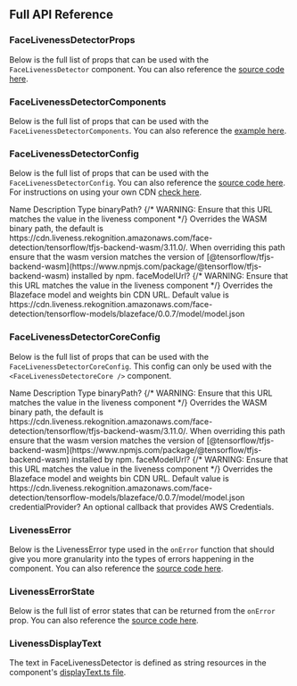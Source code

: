 
## Full API Reference

### FaceLivenessDetectorProps

Below is the full list of props that can be used with the `FaceLivenessDetector` component. You can also reference the [source code here](https://github.com/aws-amplify/amplify-ui/blob/main/packages/react-liveness/src/components/FaceLivenessDetector/service/types/liveness.ts#L4).

<ReactPropsTable props={FACE_LIVENESS_DETECTOR_PROPS} />
    
### FaceLivenessDetectorComponents

Below is the full list of props that can be used with the `FaceLivenessDetectorComponents`. You can also reference the [example here](./liveness/customization#components).

<ReactPropsTable props={FACE_LIVENESS_DETECTOR_COMPONENTS} />

### FaceLivenessDetectorConfig

Below is the full list of props that can be used with the `FaceLivenessDetectorConfig`. You can also reference the [source code here](https://github.com/aws-amplify/amplify-ui/blob/main/packages/react-liveness/src/components/FaceLivenessDetector/service/types/liveness.ts). For instructions on using your own CDN [check here](./liveness/customization#custom-cdn).

<ResponsiveTable highlightOnHover>
  <TableHead>
    <TableRow>
      <TableCell as="th">Name</TableCell>
      <TableCell as="th">Description</TableCell>
      <TableCell as="th">Type</TableCell>
    </TableRow>
  </TableHead>
  <TableBody>
    <TableRow>
      <ResponsiveTableCell label="Name">binaryPath?</ResponsiveTableCell>
      {/* WARNING: Ensure that this URL matches the value in the liveness component */}
      <ResponsiveTableCell label="Description">Overrides the WASM binary path, the default is https://cdn.liveness.rekognition.amazonaws.com/face-detection/tensorflow/tfjs-backend-wasm/3.11.0/. When overriding this path ensure that the wasm version matches the version of [@tensorflow/tfjs-backend-wasm](https://www.npmjs.com/package/@tensorflow/tfjs-backend-wasm) installed by npm.</ResponsiveTableCell>
      <ResponsiveTableCell label="Type"><CodeHighlight code={"string"} language="typescript" /></ResponsiveTableCell>
    </TableRow>
    <TableRow>
      <ResponsiveTableCell label="Name">faceModelUrl?</ResponsiveTableCell>
      {/* WARNING: Ensure that this URL matches the value in the liveness component */}
      <ResponsiveTableCell label="Description">Overrides the Blazeface model and weights bin CDN URL. Default value is https://cdn.liveness.rekognition.amazonaws.com/face-detection/tensorflow-models/blazeface/0.0.7/model/model.json</ResponsiveTableCell>
      <ResponsiveTableCell label="Type"><CodeHighlight code={"string"} language="typescript" /></ResponsiveTableCell>
    </TableRow>
  </TableBody>
</ResponsiveTable>

### FaceLivenessDetectorCoreConfig

Below is the full list of props that can be used with the `FaceLivenessDetectorCoreConfig`. This config can only be used with the `<FaceLivenessDetectoreCore />` component.

<ResponsiveTable highlightOnHover>
  <TableHead>
    <TableRow>
      <TableCell as="th">Name</TableCell>
      <TableCell as="th">Description</TableCell>
      <TableCell as="th">Type</TableCell>
    </TableRow>
  </TableHead>
  <TableBody>
    <TableRow>
      <ResponsiveTableCell label="Name">binaryPath?</ResponsiveTableCell>
      {/* WARNING: Ensure that this URL matches the value in the liveness component */}
      <ResponsiveTableCell label="Description">Overrides the WASM binary path, the default is https://cdn.liveness.rekognition.amazonaws.com/face-detection/tensorflow/tfjs-backend-wasm/3.11.0/. When overriding this path ensure that the wasm version matches the version of [@tensorflow/tfjs-backend-wasm](https://www.npmjs.com/package/@tensorflow/tfjs-backend-wasm) installed by npm.</ResponsiveTableCell>
      <ResponsiveTableCell label="Type"><CodeHighlight code={"string"} language="typescript" /></ResponsiveTableCell>
    </TableRow>
    <TableRow>
      <ResponsiveTableCell label="Name">faceModelUrl?</ResponsiveTableCell>
      {/* WARNING: Ensure that this URL matches the value in the liveness component */}
      <ResponsiveTableCell label="Description">Overrides the Blazeface model and weights bin CDN URL. Default value is https://cdn.liveness.rekognition.amazonaws.com/face-detection/tensorflow-models/blazeface/0.0.7/model/model.json</ResponsiveTableCell>
      <ResponsiveTableCell label="Type"><CodeHighlight code={"string"} language="typescript" /></ResponsiveTableCell>
    </TableRow>
    <TableRow>
      <ResponsiveTableCell label="Name">credentialProvider?</ResponsiveTableCell>
      <ResponsiveTableCell label="Description">An optional callback that provides AWS Credentials.</ResponsiveTableCell>
      <ResponsiveTableCell label="Type"><CodeHighlight code={"AwsCredentialProvider"} language="typescript" /></ResponsiveTableCell>
    </TableRow>
  </TableBody>
</ResponsiveTable>

### LivenessError

Below is the LivenessError type used in the `onError` function that should give you more granularity into the types of errors happening in the component. You can also reference the [source code here](https://github.com/aws-amplify/amplify-ui/blob/main/packages/react-liveness/src/components/FaceLivenessDetector/service/types/liveness.ts).

<ReactPropsTable props={LIVENESS_ERROR} />

### LivenessErrorState

Below is the full list of error states that can be returned from the `onError` prop. You can also reference the [source code here](https://github.com/aws-amplify/amplify-ui/blob/main/packages/react-liveness/src/components/FaceLivenessDetector/service/types/error.ts).

<ReactPropsTable props={FACE_LIVENESS_DETECTOR_ERROR_STATES} />

### LivenessDisplayText

The text in FaceLivenessDetector is defined as string resources in the component's [displayText.ts file](https://github.com/aws-amplify/amplify-ui/blob/main/packages/react-liveness/src/components/FaceLivenessDetector/displayText.ts).
